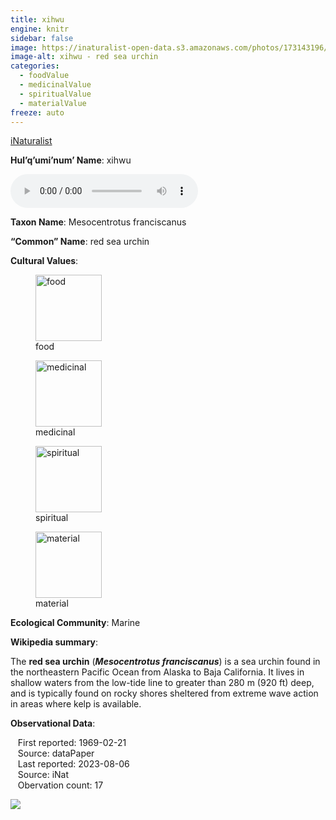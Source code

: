 ```yaml
---
title: xihwu
engine: knitr
sidebar: false
image: https://inaturalist-open-data.s3.amazonaws.com/photos/173143196/medium.jpeg
image-alt: xihwu - red sea urchin
categories:
  - foodValue
  - medicinalValue
  - spiritualValue
  - materialValue
freeze: auto
---
```


<div role="img" class="imerss-photo" style="background-image: url(https://inaturalist-open-data.s3.amazonaws.com/photos/173143196/medium.jpeg)" 
 alt="xihwu - red sea urchin">
 <a href="https://www.inaturalist.org/taxa/992313" target="_blank" class="taxonDisplay-iNat-extern">iNaturalist<span class="external-link"></span></a>
</div>

**Hul'q'umi'num' Name**: xihwu

<audio controls>
  <source src="../../NA" type="audio/mpeg">
</audio>

**Taxon Name**: Mesocentrotus franciscanus

**"Common" Name**: red sea urchin

**Cultural Values**:

:::{layout-nrow=1}
![food](/files/food.svg){width=106px}

![medicinal](/files/medicinal.svg){width=106px}

![spiritual](/files/spiritual.svg){width=106px}

![material](/files/material.svg){width=106px}
:::

**Ecological Community**: Marine

**Wikipedia summary**:
<p class="mw-empty-elt">
</p>

<p>The <b>red sea urchin</b> (<i><b>Mesocentrotus franciscanus</b></i>) is a sea urchin found in the northeastern Pacific Ocean from Alaska to Baja California. It lives in shallow waters from the low-tide line to greater than 280&#160;m (920&#160;ft) deep, and is typically found on rocky shores sheltered from extreme wave action in areas where kelp is available.

**Observational Data**:

|    First reported: 1969-02-21

|    Source: dataPaper

|    Last reported: 2023-08-06

|    Source: iNat

|    Obervation count: 17

![](community_dist.png)
